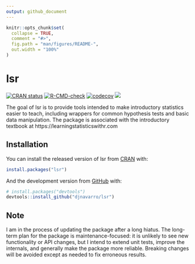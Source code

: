 ```yaml
---
output: github_document
---
```


<!-- README.md is generated from README.Rmd. Please edit that file -->

```r
knitr::opts_chunk$set(
  collapse = TRUE,
  comment = "#>",
  fig.path = "man/figures/README-",
  out.width = "100%"
)
```

# lsr

<!-- badges: start -->
[![CRAN status](https://www.r-pkg.org/badges/version/lsr)](https://CRAN.R-project.org/package=lsr)
[![R-CMD-check](https://github.com/djnavarro/lsr/workflows/R-CMD-check/badge.svg)](https://github.com/djnavarro/lsr/actions)
[![codecov](https://codecov.io/gh/djnavarro/lsr/branch/master/graph/badge.svg?token=s1TTq8KKia)](https://codecov.io/gh/djnavarro/lsr)
[![](http://cranlogs.r-pkg.org/badges/last-month/lsr?color=blue)](https://cran.r-project.org/package=lsr)
<!-- badges: end -->

The goal of lsr is to provide tools intended to make introductory statistics easier to teach, including wrappers for common hypothesis tests and basic data manipulation. The package is associated with the introductory textbook at https://learningstatisticswithr.com

## Installation

You can install the released version of lsr from [CRAN](https://CRAN.R-project.org) with:

``` r
install.packages("lsr")
```

And the development version from [GitHub](https://github.com/) with:

``` r
# install.packages("devtools")
devtools::install_github("djnavarro/lsr")
```

## Note

I am in the process of updating the package after a long hiatus. The long-term plan for the package is maintenance-focused: it is unlikely to see new functionality or API changes, but I intend to extend unit tests, improve the internals, and generally make the package more reliable. Breaking changes will be avoided except as needed to fix erroneous results.


